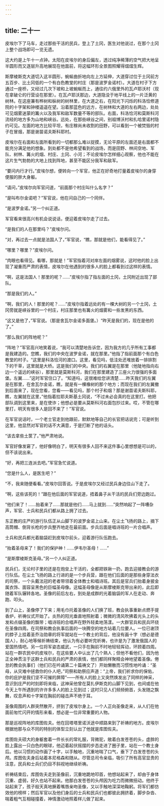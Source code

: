 ```yaml
---
---
---
```

title: 二十一
---



皮埃尔下了马车，走过那些干活的民兵，登上了土冈，医生对他说过，在那个土冈上整个战场即可一览无遗。

这大约是上午十一点钟。太阳在皮埃尔的身后偏左，透过纯净稀薄的空气把大地呈半圆形而又逐层升高地展现在他面前，将这幅环形全景图照耀得熠熠生辉。

斯摩棱斯克大道切入这半圆形，蜿蜒曲折地向左上方延伸，大道穿过位于土冈前方五百步、比土冈低的一个有白色教堂的村庄（那是波罗金诺村）。大道在村子下方通过一座桥，又经过几次下坡和上坡蜿蜒而上，通往约六俄里外的瓦卢耶沃村（现在拿破仑的行营设在那里）。在瓦卢耶沃那边，大道隐没于地平线上的一片泛黄的树林。在这座兼有桦树和枞树的树林里，在大道之右，在阳光下闪烁的科洛恰修道院的十字架和钟楼遥遥在望。沿着那蓝色的远方，在树林和大道的左右两边，处处可见烟雾迷蒙的篝火以及我军和敌军数量不等的部队。右面，科洛恰河和莫斯科河流经的地方多为山地和峡谷。远处，在那些峡谷之间，别祖博沃村和扎哈里诺村隐约可见。左面的地方比较平坦，有庄稼尚未收割的田野，可以看到一个被焚毁的村子在冒烟，那是谢苗诺夫斯科耶村。

皮埃尔在右面和左面所看到的一切都那么难以捉摸，无论平原的左面还是右面都不能充分满足他的想象。到处都不是他希望看到的战场，而是田野、林间空地、军队、树林、篝火的烟、村庄、土冈、小河；不论皮埃尔怎样细心观察，他也不能在这片生气勃勃的大地上找到阵地，甚至不能区分我军和敌军。

“要问内行才行。”皮埃尔想，便转向一个军官，他正在好奇地打量着皮埃尔的身穿便服的胖大身躯。

“请问，”皮埃尔向军官问道，“前面那个村庄叫什么名字？”

“是叫布尔金诺吧？”军官说，他在问自己的一个同伴。

“是波罗金诺。”另一个纠正道。

军官看来很高兴有机会说说话，便迎着皮埃尔走了过去。

“是我们的人在那里吗？”皮埃尔问。

“对，再过去一点就是法国人了，”军官说，“瞧，那就是他们，能看得见了。”

“哪里？哪里？”皮埃尔问。

“肉眼也看得见。看哪，那就是！”军官指着河对岸左面的烟雾说，这时他的脸上出现了凝重而严肃的表情，皮埃尔在他遇到的很多人的脸上都看到过这样的表情。

“啊，这是法国人！那里的呢？……”皮埃尔指了指左面的土冈，土冈附近出现了部队。

“那是我们的人。”

“啊，我们的人！那里的呢？……”皮埃尔指着远处的有一棵大树的另一个土冈，土冈旁就是峡谷里的一个村庄，村庄那里也有篝火的烟雾和一些发黑的东西。

“这又是他了，”军官说。（那是舍瓦尔金诺多面堡。）“昨天是我们的，现在是他的了。”

“那么我们的阵地呢？”

“阵地？”军官高兴地笑着说，“我可以清楚地告诉您，因为我方的几乎所有工事都是我建造的。您瞧，我们的中央在波罗金诺，就在那里。”他指了指前面那个有白色教堂的村子。“这里是科洛恰河的渡口。这里，看见吗，低洼处还堆放着一排排割下的干草，这里就是大桥。这是我们的中央。我们的右翼是在那里（他陡地指向右边一个遥远的峡谷），那里就是莫斯科河，我们在那里建造了三座火力很强的多面堡。左翼……”这时军官住口了。“知道吗，这很难给您讲清楚……昨天我们的左翼是在那里，在舍瓦尔金诺，瞧，就是有一棵橡树的那个地方；而现在我们的左翼撤到后面来了，现在您看，您看——看见吗，那个村子和烟？那是谢苗诺夫斯科耶，瞧，左翼就在这里，”他指着拉耶夫斯基土冈说，“不过未必会真的在这里打。他把部队调到这里来，是在使诈；他想必是要从莫斯科河右面包抄过来。哎，不管在哪里打，明天有很多人是回不来了！”军官说。

在军官说话时，一个老士官走到他跟前，默默地等自己的长官把话说完；可是听到这里，他显然对军官的话不大满意，于是打断了他的话头。

“该去拿些土筐了。”他严肃地说。

军官好像发窘了，他好像明白了，明天有很多人回不来这件事心里想想是可以的，但不该说出来。

“好，再把三连派去吧。”军官急忙说道。

“您是什么人，是医生吧？”

“不，我来随便看看。”皮埃尔回答说。于是皮埃尔又经过民兵身边往山下走了。

“啊，这些该死的！”跟在他后面的军官说道，捂着鼻子从干活的民兵们旁边跑过。

“他们来了！……抬着来了……那就是他们……马上就到……”突然响起了一阵嘈杂声，军官、士兵和民兵们都从路上拥了过去。

东正教的庄严的游行队伍正从山脚下的波罗金诺上山来。在尘土飞扬的路上，摘下高筒帽、倒背长枪的步兵整齐地走在最前面。步兵后面是唱诗班的一片合唱声。

士兵和民兵都光着脑袋赶到皮埃尔前头，迎着游行队伍跑去。

“抬着圣母来了！我们的保护神！……伊韦尔圣母！……”

“是斯摩棱斯克圣母。”另一个人纠正道。

民兵们，无论村子里的还是在炮垒上干活的，全都把铁锹一扔，跑去迎接教会的游行队伍。在尘土飞扬的路上行进的是一个步兵营，跟在他们后面的是那些身穿法衣的司祭，一个头戴法冠的老者带领着全体教士和唱诗班。其后是官兵们抬着身披金属衣饰、面容呈黑色的巨幅圣母像。这幅圣母像是从斯摩棱斯克带出来的，此后即随着军队辗转各地。圣像的前后左右，到处是成群的光着脑袋的军人在走动、奔跑、叩头。

到了山上，圣像停了下来；用毛巾托着圣像的人们换了班，教会执事重新点燃手提香炉，祈祷仪式开始了。炎热的阳光垂直地照射着；微微的清风吹拂着光头上的头发和点缀圣像的飘带；唱诗班的合唱声在野外轻柔地荡漾。一大群官兵和民兵环绕在圣像四周。在司祭和教会执事后面的一块腾空的地方站着几位要人。一位已谢顶的脖子上挂着圣乔治勋章的将军就站在一个教士的背后，他没有画十字（想必是德国人），耐心地等候祈祷结束，他认为有必要听完祈祷，也许是为了激发俄国人的爱国热情吧。另一位将军姿态威武，一只手在胸前不时地轻轻挥动，环顾着四周。站在一群农民中的皮埃尔，在这些要人中认出了几个熟人；但他不看他们，因为他正全神贯注于这群士兵和民兵的严肃的表情，他们都同样聚精会神地望着圣像。倦怠的教会执事们（他们已在吟诵第二十篇祷文了）开始懒散而习惯性地吟诵：“圣母，从灾难中拯救你的仆人吧，”司祭和助祭应声道：“上帝，我们祈求你的保佑，你的庇护是我们坚不可摧的屏障”——所有人的脸上又突然焕发出了同样的神采，意识到庄严的时刻即将来临，这神采他曾在莫扎伊斯克的山脚下见到，也间或在他今天上午所遇到的许许多多人的脸上见到过；这时只见人们频频俯首，头发随之飘舞，叹息声和十字架在胸前的碰击声不绝于耳。

圣像周围的人群突然散开，挤到了皮埃尔身上。一个人正向圣像走来，从人们在他面前匆忙闪开的情形来看，想必是一位非常重要的人物。

那是巡视阵地的库图佐夫。他在回塔塔里诺沃途中顺路来到了祈祷的地方。皮埃尔根据他那与众不同的特别的体型立刻认出了他就是库图佐夫。

库图佐夫硕大的身躯套着一件长长的常礼服，背微驼，敞着白发苍苍的头，虚胖的脸上露出一只白色的眼球，他迈着起伏摇摆的步态走进了圈子里，站在一个教士身后。他以习惯的动作画了十字，以手触地，沉重地喘了口气，垂下了白发苍苍的头颅。库图佐夫身后站着本尼格森和随从。尽管总司令亲临，吸引了所有高官显贵的注意，民兵和士兵们仍目不斜视地继续祈祷。

祈祷结束后，库图佐夫走到圣像前，沉重地跪地叩首，他想站起来了，却由于身体沉重、虚弱，好久也站不起来。他那白发苍苍的头颅因为吃力而微微扭动。他终于站起来了，孩子般天真地撅着嘴唇亲吻圣像，又以手触地深深地鞠躬。将军们都仿效他的榜样；然后军官以及他们身后的士兵和民兵们也都彼此拥挤着，脚步杂沓、喘着粗气互相碰撞着，神情激动地照着样儿做了起来。